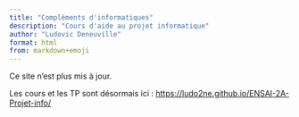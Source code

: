 ```yaml
---
title: "Compléments d'informatiques"
description: "Cours d'aide au projet informatique"
author: "Ludovic Deneuville"
format: html
from: markdown+emoji
---
```


::: {.callout-important}
Ce site n'est plus mis à jour.

Les cours et les TP sont désormais ici : <https://ludo2ne.github.io/ENSAI-2A-Projet-info/>{target="_blank"}
:::

